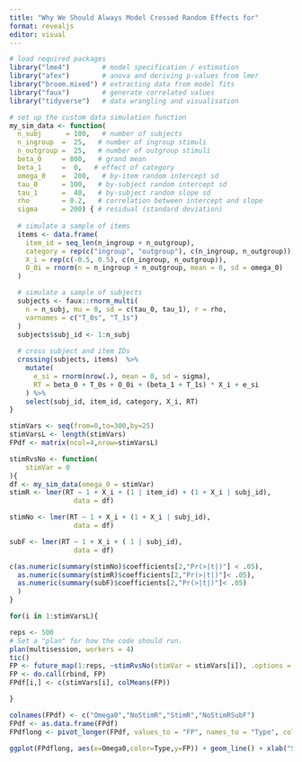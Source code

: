 ```yaml
---
title: "Why We Should Always Model Crossed Random Effects for"
format: revealjs
editor: visual
---
```


```r
# load required packages
library("lme4")        # model specification / estimation
library("afex")        # anova and deriving p-values from lmer
library("broom.mixed") # extracting data from model fits 
library("faux")        # generate correlated values
library("tidyverse")   # data wrangling and visualisation
```

```r
# set up the custom data simulation function
my_sim_data <- function(
  n_subj      = 100,   # number of subjects
  n_ingroup  =  25,   # number of ingroup stimuli
  n_outgroup =  25,   # number of outgroup stimuli
  beta_0     = 800,   # grand mean
  beta_1     =  0,   # effect of category
  omega_0    =  200,   # by-item random intercept sd
  tau_0      = 100,   # by-subject random intercept sd
  tau_1      =  40,   # by-subject random slope sd
  rho        = 0.2,   # correlation between intercept and slope
  sigma      = 200) { # residual (standard deviation)
  
  # simulate a sample of items
  items <- data.frame(
    item_id = seq_len(n_ingroup + n_outgroup),
    category = rep(c("ingroup", "outgroup"), c(n_ingroup, n_outgroup)),
    X_i = rep(c(-0.5, 0.5), c(n_ingroup, n_outgroup)),
    O_0i = rnorm(n = n_ingroup + n_outgroup, mean = 0, sd = omega_0)
  )

  # simulate a sample of subjects
  subjects <- faux::rnorm_multi(
    n = n_subj, mu = 0, sd = c(tau_0, tau_1), r = rho, 
    varnames = c("T_0s", "T_1s")
  )
  subjects$subj_id <- 1:n_subj
  
  # cross subject and item IDs 
  crossing(subjects, items)  %>%
    mutate(
      e_si = rnorm(nrow(.), mean = 0, sd = sigma),
      RT = beta_0 + T_0s + O_0i + (beta_1 + T_1s) * X_i + e_si
    ) %>%
    select(subj_id, item_id, category, X_i, RT)
}
```

```r
stimVars <- seq(from=0,to=300,by=25)
stimVarsL <- length(stimVars)
FPdf <- matrix(ncol=4,nrow=stimVarsL)

stimRvsNo <- function(
    stimVar = 0
){
df <- my_sim_data(omega_0 = stimVar)
stimR <- lmer(RT ~ 1 + X_i + (1 | item_id) + (1 + X_i | subj_id),
                data = df)

stimNo <- lmer(RT ~ 1 + X_i + (1 + X_i | subj_id),
                data = df)

subF <- lmer(RT ~ 1 + X_i + ( 1 | subj_id),
                data = df)

c(as.numeric(summary(stimNo)$coefficients[2,"Pr(>|t|)"] < .05),
  as.numeric(summary(stimR)$coefficients[2,"Pr(>|t|)"]< .05),
  as.numeric(summary(subF)$coefficients[2,"Pr(>|t|)"]< .05)
  )
}

for(i in 1:stimVarsL){

reps <- 500
# Set a "plan" for how the code should run.
plan(multisession, workers = 4)
tic()
FP <- future_map(1:reps, ~stimRvsNo(stimVar = stimVars[i]), .options = furrr_options(seed = T))
FP <- do.call(rbind, FP)
FPdf[i,] <- c(stimVars[i], colMeans(FP))

}
```

```r
colnames(FPdf) <- c("Omega0","NoStimR","StimR","NoStimRSubF")
FPdf <- as.data.frame(FPdf)
FPdflong <- pivot_longer(FPdf, values_to = "FP", names_to = "Type", cols = -Omega0)
```

```r
ggplot(FPdflong, aes(x=Omega0,color=Type,y=FP)) + geom_line() + xlab("Stimulus-Level Variation") + ylab("False Positive Percentage") + scale_color_discrete(labels = c("RSub+Random Slope","RSub+Fixed Slope","RStim and RSub+Fixed Slope")) + geom_hline(aes(yintercept=.05), , linetype="dashed")
```
